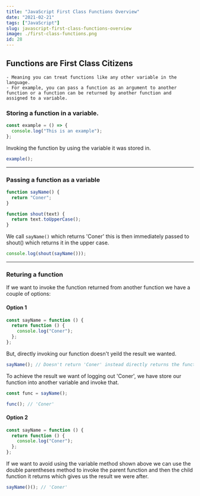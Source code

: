 ```yaml
---
title: "JavaScript First Class Functions Overview"
date: "2021-02-21"
tags: ["JavaScript"]
slug: javascript-first-class-functions-overview
image: ./first-class-functions.png
id: 28
---
```


## Functions are First Class Citizens

    - Meaning you can treat functions like any other variable in the language.
    - For example, you can pass a function as an argument to another function or a function can be returned by another function and assigned to a variable.

### Storing a function in a variable.

```JavaScript
const example = () => {
  console.log("This is an example");
};
```

Invoking the function by using the variable it was stored in.

```JavaScript
example();
```

---

### Passing a function as a variable

```JavaScript
function sayName() {
  return "Coner";
}

function shout(text) {
  return text.toUpperCase();
}
```

We call `sayName()` which returns 'Coner' this is then immediately passed to shout() which returns it in the upper case.

```JavaScript
console.log(shout(sayName()));
```

---

### Returing a function

If we want to invoke the function returned from another function we have a couple of options:

#### Option 1

```JavaScript
const sayName = function () {
  return function () {
    console.log("Coner");
  };
};
```

But, directly invoking our function doesn't yeild the result we wanted.

```JavaScript
sayName(); // Doesn't return 'Coner' instead directly returns the function.
```

To achieve the result we want of logging out 'Coner', we have store our function into another variable and invoke that.

```JavaScript
const func = sayName();

func(); // 'Coner'
```

#### Option 2

```JavaScript
const sayName = function () {
  return function () {
    console.log("Coner");
  };
};
```

If we want to avoid using the variable method shown above we can use the double parentheses method to invoke the parent function and then the child function it returns which gives us the result we were after.

```JavaScript
sayName()(); // 'Coner'
```

